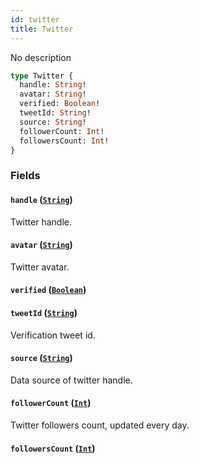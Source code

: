 ```yaml
---
id: twitter
title: Twitter
---
```



No description

```graphql
type Twitter {
  handle: String!
  avatar: String!
  verified: Boolean!
  tweetId: String!
  source: String!
  followerCount: Int!
  followersCount: Int!
}
```


### Fields

#### `handle` ([`String`](/cyberconnect-api/reference/scalars/string))

Twitter handle.


#### `avatar` ([`String`](/cyberconnect-api/reference/scalars/string))

Twitter avatar.


#### `verified` ([`Boolean`](/cyberconnect-api/reference/scalars/boolean))




#### `tweetId` ([`String`](/cyberconnect-api/reference/scalars/string))

Verification tweet id.


#### `source` ([`String`](/cyberconnect-api/reference/scalars/string))

Data source of twitter handle.


#### `followerCount` ([`Int`](/cyberconnect-api/reference/scalars/int))

Twitter followers count, updated every day.


#### `followersCount` ([`Int`](/cyberconnect-api/reference/scalars/int))






